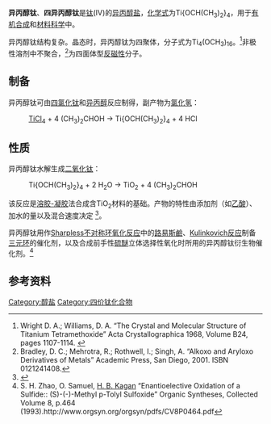 {{Chembox
| ImageFile = Ti(OiPr)4.png
| ImageSize = 
| IUPACName = Titanium isopropoxide
| OtherNames = 四异丙醇钛、钛酸四异丙酯
| Section1 = {{Chembox Identifiers
| CASNo = 546-68-9
| CASNo_Ref = {{cascite|correct|CAS}}
|    PubChem  =  
|    SMILES  =  
|  InChI  =  1S/4C3H7O.Ti/c4*1-3(2)4;/h4*3H,1-2H3;/q4*-1;+4
}}
| Section2 = {{Chembox Properties
|   Formula = C<sub>12</sub>H<sub>28</sub>O<sub>4</sub>Ti
|   MolarMass = 284.26
|   Appearance = 无色液体
|   Density = 0.937 g/cm<sup>3</sup>
|   MeltingPt = 18–20 °C
|   BoilingPt = 85 °C/1.5 mm Hg
|   Solubility = 水解生成[[二氧化钛|TiO<sub>2</sub>]]<br />可溶于许多有机溶剂
  }}
| Section8 = {{Chembox Related
| OtherAnions = 
| OtherCations = [[异丙醇铝|异丙醇铝]]
| OtherFunctn = 
| Function = 
| OtherCpds = }}
}}
'''异丙醇钛'''、'''四异丙醇钛'''是[[钛|钛]](IV)的[[异丙醇|异丙醇]][[醇盐|盐]]，[[化学式|化学式]]为Ti{OCH(CH<sub>3</sub>)<sub>2</sub>}<sub>4</sub>，用于[[有机合成|有机合成]]和[[材料科学|材料科学]]中。

异丙醇钛结构复杂。晶态时，异丙醇钛为四聚体，分子式为Ti<sub>4</sub>(OCH<sub>3</sub>)<sub>16</sub>。<ref>Wright D. A.; Williams, D. A. “The Crystal and Molecular Structure of Titanium Tetramethoxide” Acta Crystallographica 1968, Volume B24, pages 1107-1114. {{doi|10.1107/S0567740868003766}}</ref>非极性溶剂中不聚合，<ref>Bradley, D. C.; Mehrotra, R.; Rothwell, I.; Singh, A. “Alkoxo and Aryloxo Derivatives of Metals” Academic Press, San Diego, 2001. ISBN 0121241408.</ref>为四面体型[[反磁性|反磁性]]分子。

==制备==
异丙醇钛可由[[四氯化钛|四氯化钛]]和[[异丙醇|异丙醇]]反应制得，副产物为[[氯化氢|氯化氢]]：
:[[四氯化钛|TiCl<sub>4</sub>]]  +  4 (CH<sub>3</sub>)<sub>2</sub>CHOH  →  Ti{OCH(CH<sub>3</sub>)<sub>2</sub>}<sub>4</sub>  +  4 HCl

==性质==
异丙醇钛水解生成[[二氧化钛|二氧化钛]]：
:Ti{OCH(CH<sub>3</sub>)<sub>2</sub>}<sub>4</sub>  +  2 H<sub>2</sub>O  →  TiO<sub>2</sub>  +  4 (CH<sub>3</sub>)<sub>2</sub>CHOH
该反应是[[溶胶-凝胶|溶胶-凝胶]]法合成含TiO<sub>2</sub>材料的基础。产物的特性由添加剂（如[[乙酸|乙酸]]）、加水的量以及混合速度决定 <ref>{{cite journal| last1 = Hanaor| first1 = D.A.H.| last2 = Chironi| first2 = I.| last3 = Karatchevtseva| first3 = I.| last4 = Triani| first4 = G.| last5 = Sorrell| first5 = C.C.| title = Single and Mixed Phase TiO<sub>2</sub> Powders Prepared by Excess Hydrolysis of Titanium Alkoxide| journal = Advances in Applied Ceramics| year = 2012| volume = 111| issue = 3| pages = 149–158| url = https://www.researchgate.net/publication/235644645_Single_and_mixed_phase_TiO_2_powders_prepared_by_excess_hydrolysis_of_titanium_alkoxide| doi = 10.1179/1743676111Y.0000000059| access-date = 2015-10-25| archive-date = 2021-04-24| archive-url = https://web.archive.org/web/20210424110337/https://www.researchgate.net/publication/235644645_Single_and_mixed_phase_TiO_2_powders_prepared_by_excess_hydrolysis_of_titanium_alkoxide| dead-url = no}}</ref>。

异丙醇钛用作[[Sharpless不对称环氧化反应|Sharpless不对称环氧化反应]]中的[[路易斯鹼|路易斯鹼]]、[[Kulinkovich反应|Kulinkovich反应]]制备[[环丙烷|三元环]]的催化剂，以及合成前手性[[硫醚|硫醚]]立体选择性氧化时所用的异丙醇钛衍生物催化剂。<ref>S. H. Zhao, O. Samuel, [[Henri_B._Kagan|H. B. Kagan]] “Enantioelective Oxidation of a Sulfide:: (S)-(-)-Methyl p-Tolyl Sulfoxide” Organic Syntheses, Collected Volume 8, p.464 (1993).http://www.orgsyn.org/orgsyn/pdfs/CV8P0464.pdf</ref>

==参考资料==
<div class="references-small">
<references/>
</div>
{{钛化合物}}
[[Category:醇盐|Category:醇盐]]
[[Category:四价钛化合物|Category:四价钛化合物]]